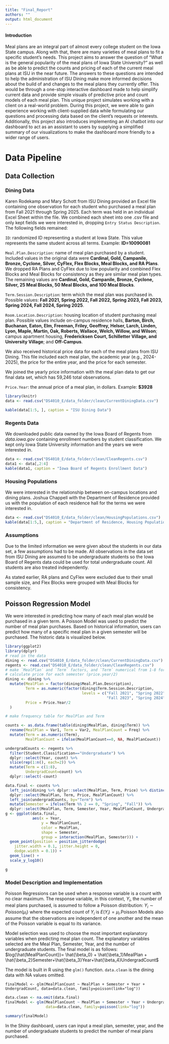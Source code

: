 ```yaml
---
title: "Final_Report"
authors: ""
output: html_document
---
```


#### Introduction
Meal plans are an integral part of almost every college student on the Iowa State campus. Along with that, there are many varieties of meal plans to fit a specific student’s needs.  This project aims to answer the question of “What is the general popularity of the meal plans of Iowa State University?” as well as be able to predict the counts and pricing of each of the current meal plans at ISU in the near future. The answers to these questions are intended to help the administration of ISU Dining make more informed decisions about the build of and changes to the meal plans they currently offer. This would be through a one-stop interactive dashboard made to help simplify current data and provide simple visuals of predictive price and count models of each meal plan. This unique project simulates working with a client on a real-world problem. During this project, we were able to gain experience working with client-supplied data while formulating our questions and processing data based on the client’s requests or interests. Additionally, this project also introduces implementing an AI chatbot into our dashboard to act as an assistant to users by supplying a simplified summary of our visualizations to make the dashboard more friendly to a wider range of users.

# Data Pipeline

## Data Collection

### Dining Data

Karen Rodekamp and Mary Schott from ISU Dining provided an Excel file containing one observation for each student who purchased a meal plan from Fall 2021 through Spring 2025. Each term was held in an individual Excel Sheet within the file. We combined each sheet into one .csv file and only kept fields we were interested in, dropping `Entry Status Description`. The following fields remained:

`ID`: randomized ID representing a student at Iowa State. This value represents the same student across all terms. Example: **ID=10090081**

`Meal.Plan.Description`: name of meal plan purchased by a student. Included values in the original data were **Cardinal, Gold, Campanile, Bronze, Cyclone, Silver, CyFlex, Flex Blocks, Meal Blocks, and RA Plans**. We dropped RA Plans and CyFlex due to low popularity and combined Flex Blocks and Meal Blocks for consistency as they are similar meal plan types. The remaining values are **Cardinal, Gold, Campanile, Bronze, Cyclone, Silver, 25 Meal Blocks, 50 Meal Blocks, and 100 Meal Blocks**.

`Term.Session.Description`: term which the meal plan was purchased in. Possible values: **Fall 2021, Spring 2022, Fall 2022, Spring 2023, Fall 2023, Spring 2024, Fall 2024, Spring 2025**.

`Room.Location.Description`: housing location of student purchasing meal plan. Possible values include on-campus residence halls, **Barton, Birch, Buchanan, Eaton, Elm, Freeman, Friley, Geoffrey, Helser, Larch, Linden, Lyon, Maple, Martin, Oak, Roberts, Wallace, Welch, Willow, and Wilson**; campus apartment housing, **Fredericksen Court, Schilletter Village, and University Village**; and **Off-Campus**.

We also received historical price data for each of the meal plans from ISU Dining. This file included each meal plan, the academic year (e.g., 2024-2025), the price for the entire year, and the price for each semester.

We joined the yearly price information with the meal plan data to get our final data set, which has 59,246 total observations.

`Price.Year`: the annual price of a meal plan, in dollars. Example: **\$3928**

```r
library(knitr)
data <- read.csv("DS4010_E/data_folder/clean/CurrentDiningData.csv")

kable(data[1:5, ], caption = "ISU Dining Data")

```

### Regents Data

We downloaded public data owned by the Iowa Board of Regents from *data.iowa.gov* containing enrollment numbers by student classification. We kept only Iowa State University information and the years we were interested in.

```r
data <- read.csv("DS4010_E/data_folder/clean/CleanRegents.csv")
data1 <- data[,2:4]
kable(data1, caption = "Iowa Board of Regents Enrollment Data")

```

### Housing Populations

We were interested in the relationship between on-campus locations and dining plans. Joshua Chappell with the Department of Residence provided us with the population of each residence hall for the terms we were interested in.

```r
data <- read.csv("DS4010_E/data_folder/clean/HousingPopulations.csv")
kable(data[1:5,], caption = "Department of Residence, Housing Populations")
```

### Assumptions

Due to the limited information we were given about the students in our data set, a few assumptions had to be made. All observations in the data set from ISU Dining are assumed to be undergraduate students so the Iowa Board of Regents data could be used for total undergraduate count. All students are also treated independently.

As stated earlier, RA plans and CyFlex were excluded due to their small sample size, and Flex Blocks were grouped with Meal Blocks for consistency.

## Poisson Regression Model

We were interested in predicting how many of each meal plan would be purchased in a given term. A Poisson Model was used to predict the number of meal plan purchases. Based on historical information, users can predict how many of a specific meal plan in a given semester will be purchased. 
The historic data is visualized below.

```r
library(ggplot2)
library(dplyr)
# read in the data
dining <- read.csv("DS4010_E/data_folder/clean/CurrentDiningData.csv")
regents <- read.csv("DS4010_E/data_folder/clean/CleanRegents.csv")
# make `MealPlan` and `Term` factors, and `Term` numerical from 1-8 for their corresponding factor levels
# calculate price for each semester (price.year/2)
dining <- dining %>%
  mutate(MealPlan = factor(dining$Meal.Plan.Description),
         Term = as.numeric(factor(dining$Term.Session.Description, 
                                  levels = c("Fall 2021", "Spring 2022", "Fall 2022", "Spring 2023", 
                                             "Fall 2023", "Spring 2024", "Fall 2024", "Spring 2025"))),
         Price = Price.Year/2
  )

# make frequency table for MealPlan and Term

counts <- as.data.frame(table(dining$MealPlan, dining$Term)) %>%
  rename(MealPlan = Var1, Term = Var2, MealPlanCount = Freq) %>%
  mutate(Term = as.numeric(Term), 
         MealPlanCount = ifelse(MealPlanCount==0, NA, MealPlanCount))

undergradCounts <- regents %>%
  filter(Student.Classification=="Undergraduate") %>%
  dplyr::select(Year, count) %>%
  slice(rep(1:n(), each=2)) %>%
  mutate(Term = c(1:8),
         UndergradCount=count) %>%
  dplyr::select(-count)

data.final <- counts %>%
  left_join(dining %>% dplyr::select(MealPlan, Term, Price) %>% distinct(), by = c("MealPlan", "Term")) %>%
  dplyr::select(MealPlan, Term, Price, MealPlanCount) %>%
  left_join(undergradCounts, by="Term") %>%
  mutate(Semester = ifelse(Term %% 2 == 0, "Spring", "Fall")) %>%
  dplyr::select(MealPlan, Term, Semester, Year, MealPlanCount, UndergradCount)
g <- ggplot(data.final,
            aes(x = Year,
                y = MealPlanCount,
                color = MealPlan,
                shape = Semester,
                group = interaction(MealPlan, Semester))) + 
  geom_point(position = position_jitterdodge(
    jitter.width = 0.1, jitter.height = 0,
    dodge.width = 0.1)) +
  geom_line() + 
  scale_y_log10()

g
```

### Model Description and Implementation
Poisson Regressions can be used when a response variable is a count with no clear maximum. The response variable, in this context, $Y_i$, the number of meal plans purchased, is assumed to follow a Poisson distribution: $Y_i \sim Poisson(\mu_i)$ where the expected count of $Y_i$ is $E(Y_i)=\mu_i$.Poisson Models also assume that the observations are independent of one another and the mean of the Poisson variable is equal to its variance.

Model selection was used to choose the most important explanatory variables when predicting meal plan count. The explanatory variables selected are the Meal Plan, Semester, Year, and the number of undergraduate students. The final model is as follows: $log(\hat{MealPlanCount})= \hat{\beta_0} + \hat{\beta_1}MealPlan + \hat{\beta_2}Semester+\hat{\beta_3}Year+\hat{\beta_4}UndergradCount$

The model is built in R using the `glm()` function. `data.clean` is the dining data with NA values omitted.

`finalModel <- glm(MealPlanCount ~ MealPlan + Semester + Year + UndergradCount, data=data.clean, family=poisson(link="log"))`

```r
data.clean <- na.omit(data.final)
finalModel <- glm(MealPlanCount ~ MealPlan + Semester + Year + UndergradCount,
                  data=data.clean, family=poisson(link="log"))

summary(finalModel)
```

In the Shiny dashboard, users can input a meal plan, semester, year, and the number of undergraduate students to predict the number of meal plans purchased.

